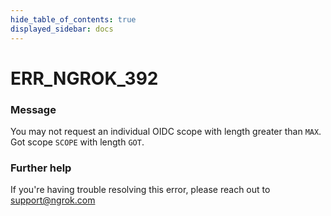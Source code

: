 ```yaml
---
hide_table_of_contents: true
displayed_sidebar: docs
---
```



# ERR_NGROK_392

### Message

You may not request an individual OIDC scope with length greater than `MAX`. Got scope `SCOPE` with length `GOT`.

<ErrorDetails error="err_ngrok_392" />

### Further help

If you're having trouble resolving this error, please reach out to [support@ngrok.com](mailto:support@ngrok.com?subject=Help%20with%20ERR_NGROK_392)

